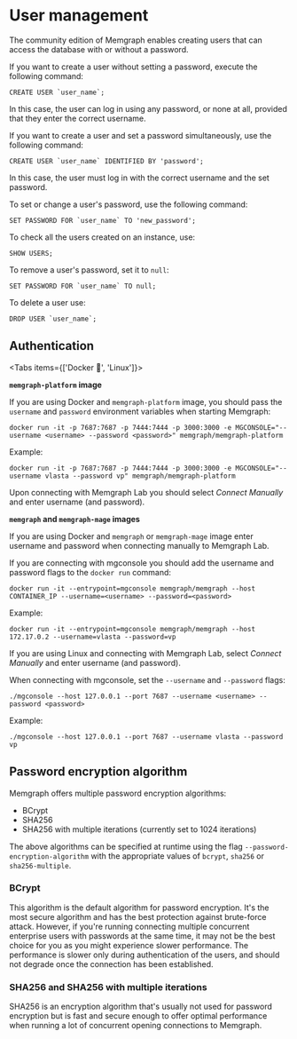 
# User management

The community edition of Memgraph enables creating users that can access the
database with or without a password.

If you want to create a user without setting a password, execute the following command:

```cypher
CREATE USER `user_name`;
```

In this case, the user can log in using any password, or none at all, provided that they enter the correct username.

If you want to create a user and set a password simultaneously, use the following command:

```cypher
CREATE USER `user_name` IDENTIFIED BY 'password';
```

In this case, the user must log in with the correct username and the set password.

To set or change a user's password, use the following command:

```cypher
SET PASSWORD FOR `user_name` TO 'new_password';
```

To check all the users created on an instance, use:

```cypher
SHOW USERS;
```

To remove a user's password, set it to `null`:

```cypher
SET PASSWORD FOR `user_name` TO null;
```

To delete a user use:

```cypher
DROP USER `user_name`;
```

## Authentication

<Tabs items={['Docker 🐳', 'Linux']}>
<Tab>

**`memgraph-platform` image**

If you are using Docker and `memgraph-platform` image, you should pass the
`username` and `password` environment variables when starting Memgraph:

```terminal
docker run -it -p 7687:7687 -p 7444:7444 -p 3000:3000 -e MGCONSOLE="--username <username> --password <password>" memgraph/memgraph-platform
```

Example:

```terminal
docker run -it -p 7687:7687 -p 7444:7444 -p 3000:3000 -e MGCONSOLE="--username vlasta --password vp" memgraph/memgraph-platform
```

Upon connecting with Memgraph Lab you should select *Connect Manually* and enter
username (and password).

**`memgraph` and `memgraph-mage` images**

If you are using Docker and `memgraph` or `memgraph-mage` image enter username
and password when connecting manually to Memgraph Lab. 

If you are connecting with mgconsole you should add the username and password
flags to the `docker run` command: 

```terminal
docker run -it --entrypoint=mgconsole memgraph/memgraph --host CONTAINER_IP --username=<username> --password=<password>
```

Example:

```terminal
docker run -it --entrypoint=mgconsole memgraph/memgraph --host 172.17.0.2 --username=vlasta --password=vp
```

</Tab>
<Tab>

If you are using Linux and connecting with Memgraph Lab, select *Connect
Manually* and enter username (and password). 

When connecting with mgconsole, set
the `--username` and `--password` flags:

```terminal
./mgconsole --host 127.0.0.1 --port 7687 --username <username> --password <password>
```

Example:

```terminal
./mgconsole --host 127.0.0.1 --port 7687 --username vlasta --password vp
```
   
</Tab>
</Tabs>

## Password encryption algorithm

Memgraph offers multiple password encryption algorithms:
* BCrypt
* SHA256
* SHA256 with multiple iterations (currently set to 1024 iterations)

The above algorithms can be specified at runtime using the flag `--password-encryption-algorithm` with the
appropriate values of `bcrypt`, `sha256` or `sha256-multiple`.

### BCrypt
This algorithm is the default algorithm for password encryption. It's the most secure algorithm and has the best
protection against brute-force attack. However, if you're running connecting multiple concurrent enterprise users with
passwords at the same time, it may not be the best choice for you as you might experience slower performance. The performance
is slower only during authentication of the users, and should not degrade once the connection has been established.

### SHA256 and SHA256 with multiple iterations
SHA256 is an encryption algorithm that's usually not used for password encryption but is fast and secure enough to
offer optimal performance when running a lot of concurrent opening connections to Memgraph.